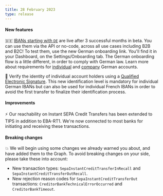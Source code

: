```yaml
---
title: 28 February 2023
type: release
---
```


#### New features

🇩🇪 [IBANs starting with `DE`](/topics/accounts/ibans/#local) are live after 3 successful months in beta.
You can use them via the API or no-code, across all use cases including B2B and B2C!
To test them, use the new German onboarding link.
You'll find it in your Dashboard, on the Settings/Onboarding tab.
The German onboarding flow is a little different, in order to comply with German law.
Learn more about requirements for [individual](/topics/onboarding/individual/#country-reqs) and [company](/topics/onboarding/company/#country-reqs) German accounts.

🪪 Verify the identity of individual account holders using a [Qualified Electronic Signature](/topics/users/identifications/#levels-processes).
This new identification level is mandatory for individual German IBANs but can also be used for individual French IBANs in order to avoid the first transfer to finalize their identification process.

#### Improvements

⚡ Our reachability on Instant SEPA Credit Transfers has been extended to TIPS in addition to EBA-RT1.
We're now connected to most banks for initiating and receiving these transactions.

#### Breaking changes

💥 We will begin using some changes we already warned you about, and have added them to the Graph.
To avoid breaking changes on your side, please take these into account:

- New transaction types: `SepaInstantCreditTransferInRecall` and `SepaInstantCreditTransferOutRecall`.
- New rejection reason codes for `SepaInstantCreditTransferOut` transactions: `CreditorBankTechnicalErrorOccurred` and `CreditorBankTimeout`.
